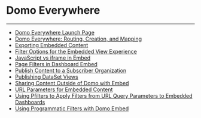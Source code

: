 


Domo Everywhere
===============
***
* [Domo Everywhere Launch Page](..\..\article\domo_everywhere_launch_page\index.qmd)
* [Domo Everywhere: Routing, Creation, and Mapping](..\..\article\domo_everywhere_routing_creation_and_mapping\index.qmd)
* [Exporting Embedded Content](..\..\article\exporting_embedded_content\index.qmd)
* [Filter Options for the Embedded View Experience](..\..\article\filter_options_for_the_embedded_view_experience\index.qmd)
* [JavaScript vs iframe in Embed](..\..\article\javascript_vs_iframe_in_embed\index.qmd)
* [Page Filters in Dashboard Embed](..\..\article\page_filters_in_dashboard_embed\index.qmd)
* [Publish Content to a Subscriber Organization](..\..\article\publish_content_to_a_subscriber_organization\index.qmd)
* [Publishing DataSet Views](..\..\article\publishing_dataset_views\index.qmd)
* [Sharing Content Outside of Domo with Embed](..\..\article\sharing_content_outside_of_domo_with_embed\index.qmd)
* [URL Parameters for Embedded Content](..\..\article\url_parameters_for_embedded_content\index.qmd)
* [Using Pfilters to Apply Filters from URL Query Parameters to Embedded Dashboards](..\..\article\using_pfilters_to_apply_filters_from_url_query_parameters_to_embedded_dashboards\index.qmd)
* [Using Programmatic Filters with Domo Embed](..\..\article\using_programmatic_filters_with_domo_embed\index.qmd)
